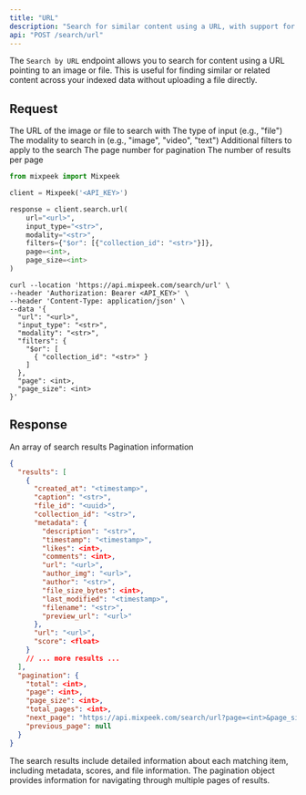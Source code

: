 ```yaml
---
title: "URL"
description: "Search for similar content using a URL, with support for various input types, modalities, and optional filters."
api: "POST /search/url"
---
```


The `Search by URL` endpoint allows you to search for content using a URL pointing to an image or file. This is useful for finding similar or related content across your indexed data without uploading a file directly.

## Request

<ParamField body="url" type="string" required>
  The URL of the image or file to search with
</ParamField>

<ParamField body="input_type" type="string" required>
  The type of input (e.g., "file")
</ParamField>

<ParamField body="modality" type="string" required>
  The modality to search in (e.g., "image", "video", "text")
</ParamField>

<ParamField body="filters" type="object" optional>
  Additional filters to apply to the search
</ParamField>

<ParamField body="page" type="integer" optional>
  The page number for pagination
</ParamField>

<ParamField body="page_size" type="integer" optional>
  The number of results per page
</ParamField>

<RequestExample>

```python Python
from mixpeek import Mixpeek

client = Mixpeek('<API_KEY>')

response = client.search.url(
    url="<url>",
    input_type="<str>",
    modality="<str>",
    filters={"$or": [{"collection_id": "<str>"}]},
    page=<int>,
    page_size=<int>
)
```

```shell Shell
curl --location 'https://api.mixpeek.com/search/url' \
--header 'Authorization: Bearer <API_KEY>' \
--header 'Content-Type: application/json' \
--data '{
  "url": "<url>",
  "input_type": "<str>",
  "modality": "<str>",
  "filters": {
    "$or": [
      { "collection_id": "<str>" }
    ]
  },
  "page": <int>,
  "page_size": <int>
}'
```

</RequestExample>

## Response

<ResponseField name="results" type="array">
  An array of search results
</ResponseField>

<ResponseField name="pagination" type="object">
  Pagination information
</ResponseField>

<ResponseExample>

```json Response
{
  "results": [
    {
      "created_at": "<timestamp>",
      "caption": "<str>",
      "file_id": "<uuid>",
      "collection_id": "<str>",
      "metadata": {
        "description": "<str>",
        "timestamp": "<timestamp>",
        "likes": <int>,
        "comments": <int>,
        "url": "<url>",
        "author_img": "<url>",
        "author": "<str>",
        "file_size_bytes": <int>,
        "last_modified": "<timestamp>",
        "filename": "<str>",
        "preview_url": "<url>"
      },
      "url": "<url>",
      "score": <float>
    }
    // ... more results ...
  ],
  "pagination": {
    "total": <int>,
    "page": <int>,
    "page_size": <int>,
    "total_pages": <int>,
    "next_page": "https://api.mixpeek.com/search/url?page=<int>&page_size=<int>",
    "previous_page": null
  }
}
```

</ResponseExample>

The search results include detailed information about each matching item, including metadata, scores, and file information. The pagination object provides information for navigating through multiple pages of results.
